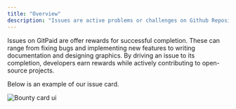 ```yaml
---
title: "Overview"
description: "Issues are active problems or challenges on Github Repositories that have been imported into the Gitpaid platform."
---
```


Issues on GitPaid are offer rewards for successful completion. These can range from fixing bugs and implementing new features to writing documentation and designing graphics. By driving an issue to its completion, developers earn rewards while actively contributing to open-source projects.

Below is an example of our issue card.

<img src="images/bounty_card.jpg" alt="Bounty card ui" />
